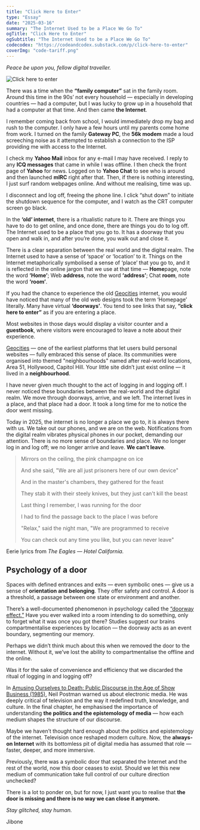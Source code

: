 ```yaml
---
title: "Click Here to Enter"
type: "Essay"
date: "2025-03-16"
summary: "The Internet Used to be a Place We Go To"
ogTitle: "Click Here to Enter"
ogSubtitle: "The Internet Used to be a Place We Go To"
codecodex: "https://codeandcodex.substack.com/p/click-here-to-enter"
coverImg: "code-tariff.png"
---
```


_Peace be upon you, fellow digital traveller._

![Click here to enter](/imgs/essays/click-here-to-enter.png)

There was a time when the **“family computer”** sat in the family room. Around this time in the 90s’ not every household — especially in developing countries — had a computer, but I was lucky to grow up in a household that had a computer at that time. And then came **the Internet**.

I remember coming back from school, I would immediately drop my bag and rush to the computer. I only have a few hours until my parents come home from work. I turned on the family **Gateway PC**, the **56k modem** made a loud screeching noise as it attempted to establish a connection to the ISP providing me with access to the Internet.

I check my **Yahoo Mail** inbox for any e-mail I may have received. I reply to any **ICQ messages** that came in while I was offline. I then check the front page of **Yahoo** for news. Logged on to **Yahoo Chat** to see who is around and then launched **mIRC** right after that. Then, if there is nothing interesting, I just surf random webpages online. And without me realising, time was up.

I disconnect and log off, freeing the phone line. I click “shut down” to initiate the shutdown sequence for the computer, and I watch as the CRT computer screen go black.

In the **‘old’ internet**, there is a ritualistic nature to it. There are things you have to do to get online, and once done, there are things you do to log off. The Internet used to be a place that you go to. It has a doorway that you open and walk in, and after you’re done, you walk out and close it.

There is a clear separation between the real world and the digital realm. The Internet used to have a sense of ‘space’ or ‘location’ to it. Things on the Internet metaphorically symbolised a sense of ‘place’ that you go to, and it is reflected in the online jargon that we use at that time — **Home**page, note the word **‘Home’**; Web **address**, note the word **‘address’**; Chat **room**, note the word **‘room’**.

If you had the chance to experience the old [Geocities](https://en.wikipedia.org/wiki/GeoCities) internet, you would have noticed that many of the old web designs took the term ‘Homepage’ literally. Many have virtual **‘doorways’**. You tend to see links that say, **“click here to enter”** as if you are entering a place.

Most websites in those days would display a visitor counter and a **guestbook**, where visitors were encouraged to leave a note about their experience.

[Geocities](https://en.wikipedia.org/wiki/GeoCities) — one of the earliest platforms that let users build personal websites — fully embraced this sense of place. Its communities were organised into themed "neighbourhoods" named after real-world locations, Area 51, Hollywood, Capitol Hill. Your little site didn’t just exist online — it lived in a **neighbourhood**.

I have never given much thought to the act of logging in and logging off. I never noticed these boundaries between the real-world and the digital realm. We move through doorways, arrive, and we left. The internet lives in a place, and that place had a door. It took a long time for me to notice the door went missing.

Today in 2025, the internet is no longer a place we go to, it is always there with us. We take out our phones, and we are on the web. Notifications from the digital realm vibrates physical phones in our pocket, demanding our attention. There is no more sense of boundaries and place. We no longer log in and log off; we no longer arrive and leave. **We can’t leave**.

> Mirrors on the ceiling, the pink champagne on ice
> 
> And she said, "We are all just prisoners here of our own device"
> 
> And in the master's chambers, they gathered for the feast
> 
> They stab it with their steely knives, but they just can't kill the beast
> 
> Last thing I remember, I was running for the door
> 
> I had to find the passage back to the place I was before
> 
> "Relax," said the night man, "We are programmed to receive
> 
> You can check out any time you like, but you can never leave"

Eerie lyrics from _The Eagles — Hotel California._

## Psychology of a door

Spaces with defined entrances and exits — even symbolic ones — give us a sense of **orientation and belonging**. They offer safety and control. A door is a threshold, a passage between one state or environment and another.

There’s a well-documented phenomenon in psychology called the [“doorway effect.”](https://en.wikipedia.org/wiki/Doorway_effect) Have you ever walked into a room intending to do something, only to forget what it was once you got there? Studies suggest our brains compartmentalise experiences by location — the doorway acts as an event boundary, segmenting our memory.

Perhaps we didn’t think much about this when we removed the door to the internet. Without it, we’ve lost the ability to compartmentalise the offline and the online.

Was it for the sake of convenience and efficiency that we discarded the ritual of logging in and logging off?

In [Amusing Ourselves to Death: Public Discourse in the Age of Show Business (1985)](https://jshamsul.com/bookshelf/neil-postman-amusing-ourselves-to-death), Neil Postman warned us about electronic media. He was deeply critical of television and the way it redefined truth, knowledge, and culture. In the final chapter, he emphasised the importance of understanding **the politics and the epistemology of media** — how each medium shapes the structure of our discourse.

Maybe we haven’t thought hard enough about the politics and epistemology of the internet. Television once reshaped modern culture. Now, the **always-on Internet** with its bottomless pit of digital media has assumed that role — faster, deeper, and more immersive.

Previously, there was a symbolic door that separated the Internet and the rest of the world, now this door ceases to exist. Should we let this new medium of communication take full control of our culture direction unchecked?

There is a lot to ponder on, but for now, I just want you to realise that **the door is missing and there is no way we can close it anymore.**

_Stay glitched, stay human._

Jibone
